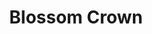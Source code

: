 ---
title: "Blossom Crown"
images:
  color: "MUfCHtba5zu7TJLNOmfE8nd59f4jqpBHSA3XQlV0aPkWOtbx"
  item: "MUfCHtba5zu755KgmkAFiZqO2kyVEsMRbtvcdDWfU0wS4NHK"
type: "key"
crate: "anniversary"
multiinstance: true
multiinstanceuuid: "9894c98f-376d-4bd8-9991-c8b85095875f"
---
